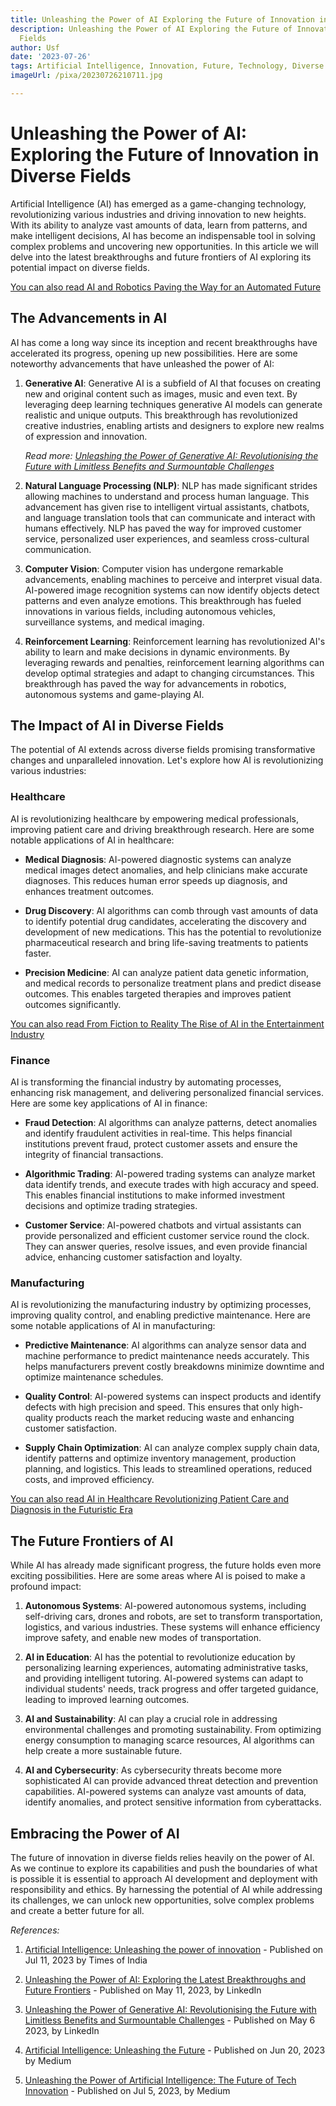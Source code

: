```yaml
---
title: Unleashing the Power of AI Exploring the Future of Innovation in Diverse Fields
description: Unleashing the Power of AI Exploring the Future of Innovation in Diverse
  Fields
author: Usf
date: '2023-07-26'
tags: Artificial Intelligence, Innovation, Future, Technology, Diverse Fields
imageUrl: /pixa/20230726210711.jpg

---
```

# Unleashing the Power  of AI: Exploring the Future of Innovation in Diverse Fields

Artificial Intelligence (AI)  has emerged as a game-changing technology, revolutionizing various industries and driving innovation to new heights. With its ability to analyze vast amounts of data, learn from  patterns, and  make intelligent decisions, AI has become an indispensable tool  in solving complex problems and uncovering new opportunities.  In this article we will delve into the latest breakthroughs and future frontiers of  AI exploring its potential impact on  diverse fields.

[You can  also  read AI and Robotics Paving the Way for an Automated Future](AI%20and%20Robotics%20Paving%20the%20Way%20for%20an%20Automated%20Future)


## The Advancements in AI

AI has come a long way since its inception and recent breakthroughs  have accelerated  its progress, opening up  new  possibilities. Here  are  some noteworthy advancements that have unleashed the power of AI:

1. **Generative AI**: Generative AI is a subfield of AI that  focuses on creating  new and original content such  as images, music and even text. By leveraging deep learning techniques generative AI models can generate realistic and unique outputs. This breakthrough has revolutionized creative industries,  enabling  artists and designers to explore  new realms  of expression and innovation.

   *Read more: [Unleashing the Power of Generative  AI: Revolutionising the Future with Limitless Benefits and Surmountable Challenges](https://www.linkedin.com/pulse/unleashing-power-generative-ai-revolutionising-future-alok-nayak)*

2. **Natural  Language Processing (NLP)**: NLP has made significant strides allowing machines to understand and process human language. This advancement has given  rise to intelligent  virtual assistants, chatbots, and language translation tools  that can communicate and interact with humans effectively. NLP has paved the way for improved customer service, personalized user experiences, and seamless cross-cultural communication.

3.  **Computer Vision**: Computer  vision has undergone remarkable advancements, enabling machines to perceive and interpret visual data.  AI-powered image recognition systems can now identify  objects detect patterns and even analyze emotions. This  breakthrough has fueled innovations in various fields, including autonomous vehicles, surveillance systems, and medical imaging.

4. **Reinforcement Learning**: Reinforcement learning has revolutionized AI's ability to learn  and make decisions in dynamic environments. By leveraging rewards and penalties, reinforcement  learning algorithms can develop optimal strategies and adapt to changing circumstances. This breakthrough  has paved the way for advancements in robotics, autonomous systems  and game-playing AI.

## The  Impact of AI in Diverse Fields

The potential of AI extends across diverse fields  promising transformative changes and unparalleled innovation. Let's explore how AI is revolutionizing various industries:

### Healthcare

AI is revolutionizing healthcare by empowering medical professionals, improving patient care and driving breakthrough research. Here are some  notable applications of AI in  healthcare:

- **Medical Diagnosis**: AI-powered diagnostic systems can analyze medical images detect anomalies, and help clinicians make accurate  diagnoses. This reduces human error speeds up diagnosis, and enhances  treatment  outcomes.

- **Drug Discovery**: AI algorithms can comb through vast amounts  of data to identify potential drug candidates, accelerating the discovery and development  of new medications. This has the potential to revolutionize pharmaceutical research and bring life-saving treatments to  patients faster.

- **Precision Medicine**: AI can analyze patient data  genetic information, and medical records to personalize treatment plans  and predict disease outcomes. This enables  targeted therapies and improves patient  outcomes significantly.

[You  can also read From Fiction to Reality The Rise of AI in the Entertainment Industry](From%20Fiction%20to%20Reality%20The%20Rise%20of%20AI%20in%20the%20Entertainment%20Industry)


### Finance

AI is transforming the financial  industry by automating processes, enhancing  risk management, and delivering personalized financial services. Here are  some key applications of AI in finance:

- **Fraud Detection**: AI algorithms can analyze patterns, detect anomalies and identify fraudulent activities in real-time. This helps financial institutions  prevent fraud,  protect customer assets and ensure the integrity of financial transactions.

- **Algorithmic  Trading**: AI-powered trading systems can analyze market data identify trends, and execute  trades with high  accuracy and speed.  This enables financial  institutions to make  informed investment decisions and optimize trading strategies.

-  **Customer Service**: AI-powered chatbots and virtual assistants can  provide personalized and efficient customer  service round the clock. They can answer queries, resolve issues, and  even provide financial advice, enhancing  customer satisfaction and loyalty.

### Manufacturing

AI is revolutionizing the  manufacturing industry by optimizing processes, improving quality control, and enabling predictive maintenance.  Here are some notable applications of AI in manufacturing:

- **Predictive Maintenance**: AI algorithms can analyze sensor data and machine performance to predict maintenance needs accurately. This helps manufacturers prevent costly breakdowns minimize downtime and optimize maintenance  schedules.

- **Quality  Control**: AI-powered systems can  inspect products and identify defects with high precision and speed.  This ensures that  only high-quality products reach the market reducing waste  and enhancing customer satisfaction.

- **Supply Chain Optimization**: AI can analyze  complex supply chain data, identify patterns and optimize  inventory management, production planning, and  logistics. This  leads to streamlined operations, reduced costs, and improved efficiency.

[You can also read AI in Healthcare Revolutionizing Patient Care and Diagnosis in the  Futuristic  Era](AI%20in%20Healthcare%20Revolutionizing%20Patient%20Care%20and%20Diagnosis%20in%20the%20Futuristic%20Era)


## The Future Frontiers of AI

While AI  has already made significant progress, the future holds even more exciting  possibilities. Here are some areas where AI is poised to make a profound impact:

1. **Autonomous Systems**: AI-powered autonomous systems, including self-driving cars, drones and robots,  are set to transform transportation, logistics, and various industries. These systems will  enhance efficiency improve safety, and enable new modes of transportation.

2. **AI in Education**: AI has the potential to revolutionize education by personalizing learning experiences, automating administrative tasks, and providing intelligent tutoring. AI-powered systems can adapt to individual students' needs, track progress and offer targeted guidance, leading to improved learning outcomes.

3. **AI and  Sustainability**: AI  can play a crucial role in  addressing environmental challenges and  promoting sustainability. From optimizing energy consumption  to managing scarce  resources, AI algorithms can help create a more sustainable future.

4. **AI and Cybersecurity**:  As cybersecurity threats become more sophisticated AI can provide advanced threat detection and prevention capabilities. AI-powered systems can analyze vast amounts  of data, identify anomalies, and protect sensitive information from cyberattacks.

##  Embracing the Power of  AI

The future of  innovation in diverse fields relies heavily  on the power of  AI. As we continue to explore its capabilities and push the boundaries of what is possible it is essential to approach AI development and deployment with responsibility and ethics. By  harnessing the potential of  AI while  addressing its challenges, we can unlock new opportunities, solve complex problems and create a better future for all.

*References:*

1. [Artificial Intelligence: Unleashing the power of innovation](https://timesofindia.indiatimes.com/readersblog/mywriteexpress/artificial-intelligence-unleashing-the-power-of-innovation-56241/) - Published on Jul  11, 2023 by Times of India

2. [Unleashing the Power of AI: Exploring the Latest Breakthroughs  and Future Frontiers](https://www.linkedin.com/pulse/unleashing-power-ai-exploring-latest-breakthroughs-future-trivedi) - Published on  May 11, 2023, by LinkedIn

3. [Unleashing the Power of  Generative AI: Revolutionising the Future with Limitless Benefits  and Surmountable Challenges](https://www.linkedin.com/pulse/unleashing-power-generative-ai-revolutionising-future-alok-nayak)  - Published on May 6 2023, by LinkedIn

4. [Artificial Intelligence: Unleashing the Future](https://medium.com/@donartkrasniqi711/artificial-intelligence-unleashing-the-future-e5a4088e98f7) - Published on Jun 20, 2023 by Medium

5.  [Unleashing the Power of Artificial Intelligence: The Future of Tech Innovation](https://medium.com/@affiliatesunleashed365/unleashing-the-power-of-artificial-intelligence-the-future-of-tech-innovation-6cca613fba17) - Published on Jul 5,  2023, by Medium